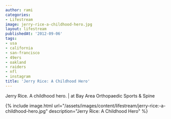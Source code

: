 ```yaml
---
author: rami
categories:
- Lifestream
image: jerry-rice-a-childhood-hero.jpg
layout: lifestream
publishedAt: '2012-09-06'
tags:
- usa
- california
- san-francisco
- 49ers
- oakland
- raiders
- nfl
- instagram
title: 'Jerry Rice: A Childhood Hero'
---
```


Jerry Rice. A childhood hero. | at Bay Area Orthopaedic Sports & Spine

{% include image.html url="/assets/images/content/lifestream/jerry-rice:-a-childhood-hero.jpg" description="Jerry Rice: A Childhood Hero" %}